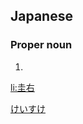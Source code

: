 ==Japanese==
{{ja-kanjitab|圭|右}}

===Proper noun===
{{ja-pos|proper|けいすけ}}

# {{given name|male|lang=ja}}

[[Category:Japanese male given names|けいすけ]]

[[li:圭右]]